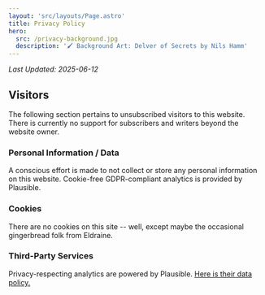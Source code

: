 ```yaml
---
layout: 'src/layouts/Page.astro'
title: Privacy Policy
hero: 
  src: /privacy-background.jpg
  description: '🖌️ Background Art: Delver of Secrets by Nils Hamm'
---
```


*Last Updated: 2025-06-12*

## Visitors

The following section pertains to unsubscribed visitors to this website. There is currently no support for subscribers and writers beyond the website owner.

### Personal Information / Data

A conscious effort is made to not collect or store any personal information on this website. Cookie-free GDPR-compliant analytics is provided by Plausible.

### Cookies

There are no cookies on this site -- well, except maybe the occasional gingerbread folk from Eldraine.

### Third-Party Services

Privacy-respecting analytics are powered by Plausible. [Here is their data policy.](https://plausible.io/data-policy)